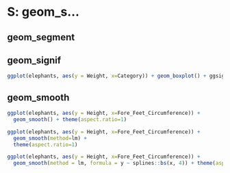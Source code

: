 # S: geom_s...

## geom_segment

## geom_signif

```r
ggplot(elephants, aes(y = Weight, x=Category)) + geom_boxplot() + ggsignif::geom_signif()
```

## geom_smooth{#smooth}

```r
ggplot(elephants, aes(y = Height, x=Fore_Feet_Circumference)) + 
  geom_smooth() + theme(aspect.ratio=1)

```

```r
ggplot(elephants, aes(y = Height, x=Fore_Feet_Circumference)) + 
  geom_smooth(method=lm) + 
  theme(aspect.ratio=1)

```

```r
ggplot(elephants, aes(y = Height, x=Fore_Feet_Circumference)) + 
  geom_smooth(method = lm, formula = y ~ splines::bs(x, 4)) + theme(aspect.ratio=1)

```
